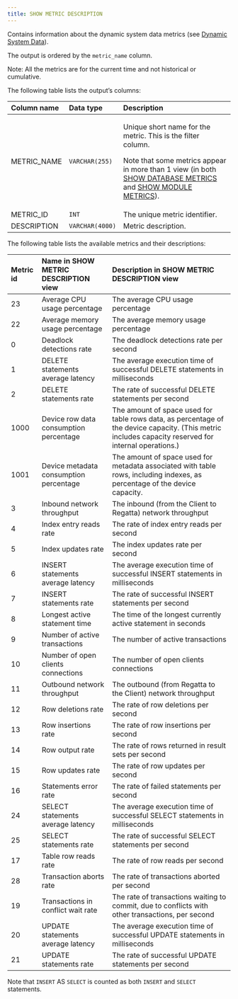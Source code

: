---
title: SHOW METRIC DESCRIPTION
---

Contains information about the dynamic system data metrics (see [Dynamic System Data](/sql/system-monitoring/dynamic-system)).

The output is ordered by the `metric_name` column.

Note: All the metrics are for the current time and not historical or cumulative.

The following table lists the output’s columns:



|Column name|Data type|Description|
| :- | :- | :- |
|METRIC_NAME|`VARCHAR(255)`|<p>Unique short name for the metric. This is the filter column.</p><p>Note that some metrics appear in more than 1 view (in both [SHOW DATABASE METRICS](/sql/system-monitoring/dynamic-system/show-database-metric) and [SHOW MODULE METRICS](/sql/system-monitoring/dynamic-system/show-module-metrics)).</p>|
|METRIC_ID|`INT`|The unique metric identifier.|
|DESCRIPTION|`VARCHAR(4000)`|Metric description.|

The following table lists the available metrics and their descriptions:

| Metric id | Name in SHOW METRIC DESCRIPTION view | Description in SHOW METRIC DESCRIPTION view |
| :--- | :--- | :--- |
| 23 | Average CPU usage percentage | The average CPU usage percentage |
| 22 | Average memory usage percentage | The average memory usage percentage |
| 0 | Deadlock detections rate | The deadlock detections rate per second |
| 1 | DELETE statements average latency | The average execution time of successful DELETE statements in milliseconds |
| 2 | DELETE statements rate | The rate of successful DELETE statements per second |
| 1000 | Device row data consumption percentage | The amount of space used for table rows data, as percentage of the device capacity. (This metric includes capacity reserved for internal operations.) |
| 1001 | Device metadata consumption percentage | The amount of space used for metadata associated with table rows, including indexes, as percentage of the device capacity. |
| 3 | Inbound network throughput | The inbound (from the Client to Regatta) network throughput |
| 4 | Index entry reads rate | The rate of index entry reads per second |
| 5 | Index updates rate | The index updates rate per second |
| 6 | INSERT statements average latency | The average execution time of successful INSERT statements in milliseconds |
| 7 | INSERT statements rate | The rate of successful INSERT statements per second |
| 8 | Longest active statement time | The time of the longest currently active statement in seconds |
| 9 | Number of active transactions | The number of active transactions |
| 10 | Number of open clients connections | The number of open clients connections |
| 11 | Outbound network throughput | The outbound (from Regatta to the Client) network throughput |
| 12 | Row deletions rate | The rate of row deletions per second |
| 13 | Row insertions rate | The rate of row insertions per second |
| 14 | Row output rate | The rate of rows returned in result sets per second |
| 15 | Row updates rate | The rate of row updates per second |
| 16 | Statements error rate | The rate of failed statements per second |
| 24 | SELECT statements average latency | The average execution time of successful SELECT statements in milliseconds |
| 25 | SELECT statements rate | The rate of successful SELECT statements per second |
| 17 | Table row reads rate | The rate of row reads per second |
| 28 | Transaction aborts rate | The rate of transactions aborted per second |
| 19 | Transactions in conflict wait rate | The rate of transactions waiting to commit, due to conflicts with other transactions, per second |
| 20 | UPDATE statements average latency | The average execution time of successful UPDATE statements in milliseconds |
| 21 | UPDATE statements rate | The rate of successful UPDATE statements per second |


<Note> Note that `INSERT` AS `SELECT` is counted as both `INSERT` and `SELECT` statements. </Note>